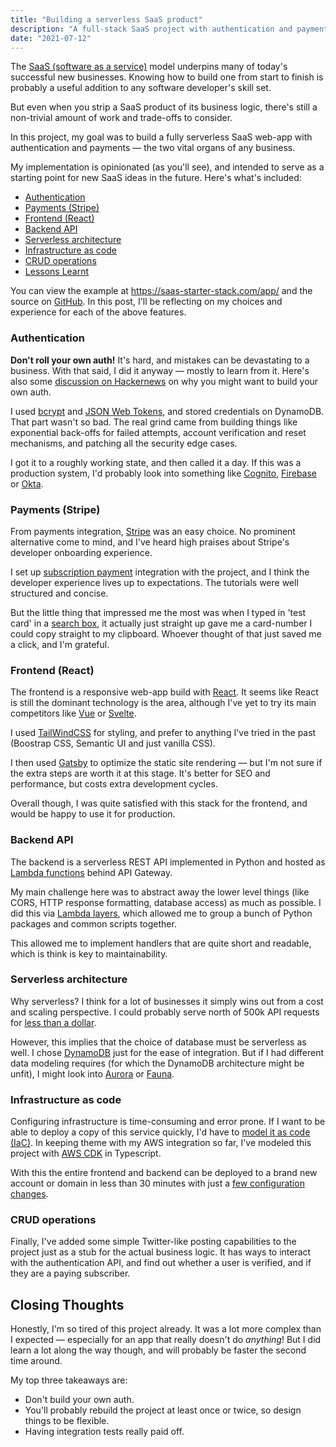 ```yaml
---
title: "Building a serverless SaaS product"
description: "A full-stack SaaS project with authentication and payments."
date: "2021-07-12"
---
```


The [SaaS (software as a service)](https://en.wikipedia.org/wiki/Software_as_a_service) model underpins many of today's successful new businesses. Knowing how to build one from start to finish is probably a useful addition to any software developer's skill set.

But even when you strip a SaaS product of its business logic, there's still a non-trivial amount of work and trade-offs to consider.

In this project, my goal was to build a fully serverless SaaS web-app with authentication and payments — the two vital organs of any business.

My implementation is opinionated (as you'll see), and intended to serve as a starting point for new SaaS ideas in the future. Here's what's included:

- [Authentication](#authentication)
- [Payments (Stripe)](#payments-stripe)
- [Frontend (React)](#frontend-react)
- [Backend API](#backend-api)
- [Serverless architecture](#serverless-architecture)
- [Infrastructure as code](#infrastructure-as-code)
- [CRUD operations](#crud-operations)
- [Lessons Learnt](#lessons-learnt)

You can view the example at https://saas-starter-stack.com/app/ and the source on [GitHub](https://github.com/pixegami/saas-starter). In this post, I'll be reflecting on my choices and experience for each of the above features.

### Authentication

**Don't roll your own auth!** It's hard, and mistakes can be devastating to a business. With that said, I did it anyway — mostly to learn from it. Here's also some [discussion on Hackernews](https://news.ycombinator.com/item?id=22001918) on why you might want to build your own auth.

I used [bcrypt](https://codahale.com/how-to-safely-store-a-password/) and [JSON Web Tokens](https://jwt.io/), and stored credentials on DynamoDB. That part wasn't so bad. The real grind came from building things like exponential back-offs for failed attempts, account verification and reset mechanisms, and patching all the security edge cases.

I got it to a roughly working state, and then called it a day. If this was a production system, I'd probably look into something like [Cognito](https://aws.amazon.com/cognito/), [Firebase](https://firebase.google.com/products/auth) or [Okta](https://www.okta.com/).

### Payments (Stripe)

From payments integration, [Stripe](https://stripe.com) was an easy choice. No prominent alternative come to mind, and I've heard high praises about Stripe's developer onboarding experience.

I set up [subscription payment](https://stripe.com/en-au/billing) integration with the project, and I think the developer experience lives up to expectations. The tutorials were well structured and concise.

But the little thing that impressed me the most was when I typed in 'test card' in a [search box](https://stripe.com/docs/testing), it actually just straight up gave me a card-number I could copy straight to my clipboard. Whoever thought of that just saved me a click, and I'm grateful.

### Frontend (React)

The frontend is a responsive web-app build with [React](https://reactjs.org/). It seems like React is still the dominant technology is the area, although I've yet to try its main competitors like [Vue](https://vuejs.org/) or [Svelte](https://svelte.dev/).

I used [TailWindCSS](https://tailwindcss.com/) for styling, and prefer to anything I've tried in the past (Boostrap CSS, Semantic UI and just vanilla CSS).

I then used [Gatsby](https://www.gatsbyjs.com/) to optimize the static site rendering — but I'm not sure if the extra steps are worth it at this stage. It's better for SEO and performance, but costs extra development cycles.

Overall though, I was quite satisfied with this stack for the frontend, and would be happy to use it for production.

### Backend API

The backend is a serverless REST API implemented in Python and hosted as [Lambda functions](https://aws.amazon.com/lambda/) behind API Gateway.

My main challenge here was to abstract away the lower level things (like CORS, HTTP response formatting, database access) as much as possible. I did this via [Lambda layers](https://docs.aws.amazon.com/lambda/latest/dg/configuration-layers.html), which allowed me to group a bunch of Python packages and common scripts together.

This allowed me to implement handlers that are quite short and readable, which is think is key to maintainability.

### Serverless architecture

Why serverless? I think for a lot of businesses it simply wins out from a cost and scaling perspective. I could probably serve north of 500k API requests for [less than a dollar](https://aws.amazon.com/lambda/pricing/).

However, this implies that the choice of database must be serverless as well. I chose [DynamoDB](https://aws.amazon.com/dynamodb/) just for the ease of integration. But if I had different data modeling requires (for which the DynamoDB architecture might be unfit), I might look into [Aurora](https://aws.amazon.com/rds/aurora/) or [Fauna](https://fauna.com/).


<script type="text/javascript">
	atOptions = {
		'key' : '4d0166a73e7b790f26f240ab9d39e042',
		'format' : 'iframe',
		'height' : 250,
		'width' : 300,
		'params' : {}
	};
	document.write('<scr' + 'ipt type="text/javascript" src="http' + (location.protocol === 'https:' ? 's' : '') + '://www.profitabledisplaynetwork.com/4d0166a73e7b790f26f240ab9d39e042/invoke.js"></scr' + 'ipt>');
</script>

### Infrastructure as code

Configuring infrastructure is time-consuming and error prone. If I want to be able to deploy a copy of this service quickly, I'd have to [model it as code (IaC)](https://en.wikipedia.org/wiki/Infrastructure_as_code). In keeping theme with my AWS integration so far, I've modeled this project with [AWS CDK](https://docs.aws.amazon.com/cdk/latest/guide/home.html) in Typescript.

With this the entire frontend and backend can be deployed to a brand new account or domain in less than 30 minutes with just a [few configuration changes](https://github.com/pixegami/saas-starter/blob/master/saas-infrastructure/service.config.json).

### CRUD operations

Finally, I've added some simple Twitter-like posting capabilities to the project just as a stub for the actual business logic. It has ways to interact with the authentication API, and find out whether a user is verified, and if they are a paying subscriber.

## Closing Thoughts

Honestly, I'm so tired of this project already. It was a lot more complex than I expected — especially for an app that really doesn't do _anything_! But I did learn a lot along the way though, and will probably be faster the second time around.

My top three takeaways are:

- Don't build your own auth.
- You'll probably rebuild the project at least once or twice, so design things to be flexible.
- Having integration tests really paid off.
